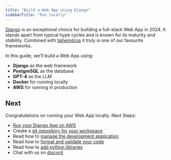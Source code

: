 ```yaml
---
title: "Build a Web App using Django"
sidebarTitle: "Run locally"
---
```


[Django](https://www.djangoproject.com/) is an exceptional choice for building a full-stack Web App in 2024. It stands apart from typical hype cycles and is known for its maturity and stability. Combined with [tailwindcss](https://tailwindcss.com/) it truly is one of our favourite frameworks.

In this guide, we'll build a Web App using:

- **Django** as the web framework
- **PostgreSQL** as the database
- **GPT-4** as the LLM
- **Docker** for running locally
- **AWS** for running in production

<Snippet file="setup.mdx" />

<Snippet file="create-django-app-codebase.mdx" />

<Snippet file="set-openai-key.mdx" />

<Snippet file="local-django-app.mdx" />

<Snippet file="build-django-app.mdx" />

<Snippet file="stop-local-workspace.mdx" />

## Next

Congratulations on running your Web App locally. Next Steps:

- [Run your Django App on AWS](/examples/web-app/run-aws)
- Create a [git repository for your workspace](/how-to/git-repo)
- Read how to [manage the development application](/how-to/development-app)
- Read how to [format and validate your code](/how-to/format-and-validate)
- Read how to [add python libraries](/how-to/python-libraries)
- Chat with us on [discord](https://discord.gg/4MtYHHrgA8)
